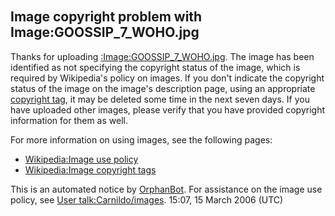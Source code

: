 <article id="4400772" title=User talk:REBARRET>
	<talkpage id="4400772" title="User talk:REBARRET">

==Image copyright problem with Image:GOOSSIP_7_WOHO.jpg==
Thanks for uploading [[:Image:GOOSSIP_7_WOHO.jpg]]. The image has been identified as not specifying the copyright status of the image, which is required by Wikipedia's policy on images.  If you don't indicate the copyright status of the image on the image's description page, using an appropriate [[WP:ICT|copyright tag]], it may be deleted some time in the next seven days.  If you have uploaded other images, please verify that you have provided copyright information for them as well.

For more information on using images, see the following pages:
*[[Wikipedia:Image use policy]]
*[[Wikipedia:Image copyright tags]]

This is an automated notice by [[User:OrphanBot|OrphanBot]].  For assistance on the image use policy, see [[User talk:Carnildo/images]]. 15:07, 15 March 2006 (UTC)
	</talkpage>
</article>